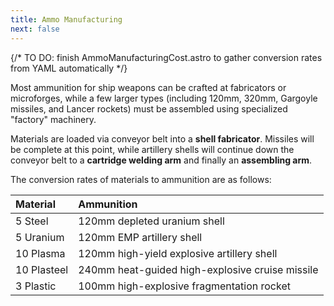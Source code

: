 ```yaml
---
title: Ammo Manufacturing
next: false
---
```

{/* TO DO: finish AmmoManufacturingCost.astro to gather conversion rates from YAML automatically */}

Most ammunition for ship weapons can be crafted at fabricators or microforges, while a few larger types (including 120mm, 320mm, Gargoyle missiles, and Lancer rockets) must be assembled using specialized "factory" machinery. 

Materials are loaded via conveyor belt into a **shell fabricator**. Missiles will be complete at this point, while artillery shells will continue down the conveyor belt to a **cartridge welding arm** and finally an **assembling arm**.

The conversion rates of materials to ammunition are as follows:

| Material    | Ammunition                                      |
| :---------- | :---------------------------------------------- |
| 5 Steel     | 120mm depleted uranium shell                    |
| 5 Uranium   | 120mm EMP artillery shell                       |
| 10 Plasma   | 120mm high-yield explosive artillery shell      |
| 10 Plasteel | 240mm heat-guided high-explosive cruise missile |
| 3 Plastic   | 100mm high-explosive fragmentation rocket       |